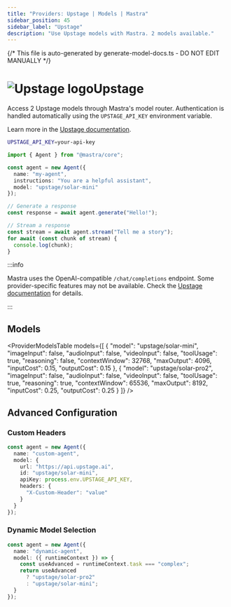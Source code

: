 ```yaml
---
title: "Providers: Upstage | Models | Mastra"
sidebar_position: 45
sidebar_label: "Upstage"
description: "Use Upstage models with Mastra. 2 models available."
---
```


{/* This file is auto-generated by generate-model-docs.ts - DO NOT EDIT MANUALLY */}



# <img src="https://models.dev/logos/upstage.svg" alt="Upstage logo" className="inline w-8 h-8 mr-2 align-middle dark:invert dark:brightness-0 dark:contrast-200" />Upstage

Access 2 Upstage models through Mastra's model router. Authentication is handled automatically using the `UPSTAGE_API_KEY` environment variable.

Learn more in the [Upstage documentation](https://developers.upstage.ai).

```bash
UPSTAGE_API_KEY=your-api-key
```

```typescript
import { Agent } from "@mastra/core";

const agent = new Agent({
  name: "my-agent",
  instructions: "You are a helpful assistant",
  model: "upstage/solar-mini"
});

// Generate a response
const response = await agent.generate("Hello!");

// Stream a response
const stream = await agent.stream("Tell me a story");
for await (const chunk of stream) {
  console.log(chunk);
}
```

:::info

Mastra uses the OpenAI-compatible `/chat/completions` endpoint. Some provider-specific features may not be available. Check the [Upstage documentation](https://developers.upstage.ai) for details.

:::

## Models

<ProviderModelsTable 
  models={[
  {
    "model": "upstage/solar-mini",
    "imageInput": false,
    "audioInput": false,
    "videoInput": false,
    "toolUsage": true,
    "reasoning": false,
    "contextWindow": 32768,
    "maxOutput": 4096,
    "inputCost": 0.15,
    "outputCost": 0.15
  },
  {
    "model": "upstage/solar-pro2",
    "imageInput": false,
    "audioInput": false,
    "videoInput": false,
    "toolUsage": true,
    "reasoning": true,
    "contextWindow": 65536,
    "maxOutput": 8192,
    "inputCost": 0.25,
    "outputCost": 0.25
  }
]}
/>

## Advanced Configuration

### Custom Headers

```typescript
const agent = new Agent({
  name: "custom-agent",
  model: {
    url: "https://api.upstage.ai",
    id: "upstage/solar-mini",
    apiKey: process.env.UPSTAGE_API_KEY,
    headers: {
      "X-Custom-Header": "value"
    }
  }
});
```

### Dynamic Model Selection

```typescript
const agent = new Agent({
  name: "dynamic-agent",
  model: ({ runtimeContext }) => {
    const useAdvanced = runtimeContext.task === "complex";
    return useAdvanced 
      ? "upstage/solar-pro2"
      : "upstage/solar-mini";
  }
});
```



